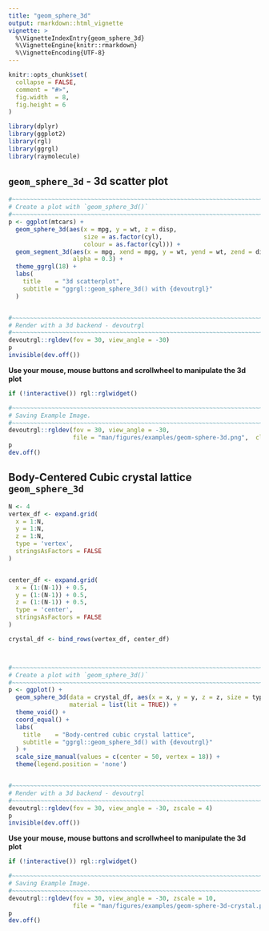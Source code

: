 ```yaml
---
title: "geom_sphere_3d"
output: rmarkdown::html_vignette
vignette: >
  %\VignetteIndexEntry{geom_sphere_3d}
  %\VignetteEngine{knitr::rmarkdown}
  %\VignetteEncoding{UTF-8}
---
```


```r
knitr::opts_chunk$set(
  collapse = FALSE,
  comment = "#>",
  fig.width  = 8,
  fig.height = 6
)
```

```r
library(dplyr)
library(ggplot2)
library(rgl)
library(ggrgl)
library(raymolecule)
```

`geom_sphere_3d` - 3d scatter plot
------------------------------------------------------------------------------

```r
#~~~~~~~~~~~~~~~~~~~~~~~~~~~~~~~~~~~~~~~~~~~~~~~~~~~~~~~~~~~~~~~~~~~~~~~~~~~~~
# Create a plot with `geom_sphere_3d()`
#~~~~~~~~~~~~~~~~~~~~~~~~~~~~~~~~~~~~~~~~~~~~~~~~~~~~~~~~~~~~~~~~~~~~~~~~~~~~~
p <- ggplot(mtcars) +
  geom_sphere_3d(aes(x = mpg, y = wt, z = disp,
                     size = as.factor(cyl),
                     colour = as.factor(cyl))) +
  geom_segment_3d(aes(x = mpg, xend = mpg, y = wt, yend = wt, zend = disp), z = 0,
                  alpha = 0.3) + 
  theme_ggrgl(18) +
  labs(
    title    = "3d scatterplot",
    subtitle = "ggrgl::geom_sphere_3d() with {devoutrgl}"
  )


#~~~~~~~~~~~~~~~~~~~~~~~~~~~~~~~~~~~~~~~~~~~~~~~~~~~~~~~~~~~~~~~~~~~~~~~~~~~~~
# Render with a 3d backend - devoutrgl
#~~~~~~~~~~~~~~~~~~~~~~~~~~~~~~~~~~~~~~~~~~~~~~~~~~~~~~~~~~~~~~~~~~~~~~~~~~~~~
devoutrgl::rgldev(fov = 30, view_angle = -30)
p
invisible(dev.off())
```


**Use your mouse, mouse buttons and scrollwheel to manipulate the 3d plot**

```r
if (!interactive()) rgl::rglwidget()
```


```r
#~~~~~~~~~~~~~~~~~~~~~~~~~~~~~~~~~~~~~~~~~~~~~~~~~~~~~~~~~~~~~~~~~~~~~~~~~~~~~
# Saving Example Image.
#~~~~~~~~~~~~~~~~~~~~~~~~~~~~~~~~~~~~~~~~~~~~~~~~~~~~~~~~~~~~~~~~~~~~~~~~~~~~~
devoutrgl::rgldev(fov = 30, view_angle = -30, 
                  file = "man/figures/examples/geom-sphere-3d.png",  close_window = FALSE, dpi = 159)
p
dev.off()
```



Body-Centered Cubic crystal lattice `geom_sphere_3d` 
------------------------------------------------------------------------------

```r
N <- 4
vertex_df <- expand.grid(
  x = 1:N,
  y = 1:N,
  z = 1:N,
  type = 'vertex',
  stringsAsFactors = FALSE
)


center_df <- expand.grid(
  x = (1:(N-1)) + 0.5,
  y = (1:(N-1)) + 0.5,
  z = (1:(N-1)) + 0.5,
  type = 'center',
  stringsAsFactors = FALSE
)

crystal_df <- bind_rows(vertex_df, center_df)



#~~~~~~~~~~~~~~~~~~~~~~~~~~~~~~~~~~~~~~~~~~~~~~~~~~~~~~~~~~~~~~~~~~~~~~~~~~~~~
# Create a plot with `geom_sphere_3d()`
#~~~~~~~~~~~~~~~~~~~~~~~~~~~~~~~~~~~~~~~~~~~~~~~~~~~~~~~~~~~~~~~~~~~~~~~~~~~~~
p <- ggplot() +
  geom_sphere_3d(data = crystal_df, aes(x = x, y = y, z = z, size = type, colour = type), 
                 material = list(lit = TRUE)) +
  theme_void() + 
  coord_equal() + 
  labs(
    title    = "Body-centred cubic crystal lattice",
    subtitle = "ggrgl::geom_sphere_3d() with {devoutrgl}"
  ) + 
  scale_size_manual(values = c(center = 50, vertex = 18)) + 
  theme(legend.position = 'none')


#~~~~~~~~~~~~~~~~~~~~~~~~~~~~~~~~~~~~~~~~~~~~~~~~~~~~~~~~~~~~~~~~~~~~~~~~~~~~~
# Render with a 3d backend - devoutrgl
#~~~~~~~~~~~~~~~~~~~~~~~~~~~~~~~~~~~~~~~~~~~~~~~~~~~~~~~~~~~~~~~~~~~~~~~~~~~~~
devoutrgl::rgldev(fov = 30, view_angle = -30, zscale = 4)
p
invisible(dev.off())
```


**Use your mouse, mouse buttons and scrollwheel to manipulate the 3d plot**

```r
if (!interactive()) rgl::rglwidget()
```


```r
#~~~~~~~~~~~~~~~~~~~~~~~~~~~~~~~~~~~~~~~~~~~~~~~~~~~~~~~~~~~~~~~~~~~~~~~~~~~~~
# Saving Example Image.
#~~~~~~~~~~~~~~~~~~~~~~~~~~~~~~~~~~~~~~~~~~~~~~~~~~~~~~~~~~~~~~~~~~~~~~~~~~~~~
devoutrgl::rgldev(fov = 30, view_angle = -30, zscale = 10,
                  file = "man/figures/examples/geom-sphere-3d-crystal.png",  close_window = FALSE, dpi = 200)
p
dev.off()
```

